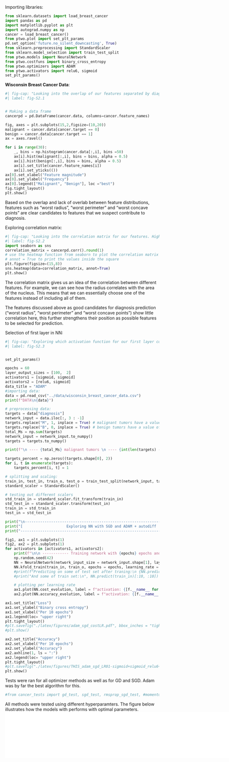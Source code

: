 


Importing libraries: 

```python
from sklearn.datasets import load_breast_cancer
import pandas as pd
import matplotlib.pyplot as plt
import autograd.numpy as np
cancer = load_breast_cancer()
from ptwo.plot import set_plt_params
pd.set_option('future.no_silent_downcasting', True)
from sklearn.preprocessing import StandardScaler
from sklearn.model_selection import train_test_split
from ptwo.models import NeuralNetwork
from ptwo.costfuns import binary_cross_entropy
from ptwo.optimizers import ADAM
from ptwo.activators import relu6, sigmoid
set_plt_params()
```

**Wisconsin Breast Cancer Data**:
```python
#| fig-cap: "Looking into the overlap of our features separated by diagnosis. This gives us an idea as to how each feature contributes to later classification."
#| label: fig-S2.1


# Making a data frame
cancerpd = pd.DataFrame(cancer.data, columns=cancer.feature_names)

fig, axes = plt.subplots(15,2,figsize=(10,20))
malignant = cancer.data[cancer.target == 0]
benign = cancer.data[cancer.target == 1]
ax = axes.ravel()

for i in range(30):
    _, bins = np.histogram(cancer.data[:,i], bins =50)
    ax[i].hist(malignant[:,i], bins = bins, alpha = 0.5)
    ax[i].hist(benign[:,i], bins = bins, alpha = 0.5)
    ax[i].set_title(cancer.feature_names[i])
    ax[i].set_yticks(())
ax[0].set_xlabel("Feature magnitude")
ax[0].set_ylabel("Frequency")
ax[0].legend(["Malignant", "Benign"], loc ="best")
fig.tight_layout()
plt.show()

```

Based on the overlap and lack of overlab between feature distributions, features such as "worst radius", "worst perimeter" and "worst concave points" are clear candidates to features that we suspect contribute to diagnosis. 



Exploring correlation matrix: 

```python
#| fig-cap: "Looking into the correlation matrix for our features. High correlation = +/-1, the features overlap 100% in either direction."
#| label: fig-S2.2
import seaborn as sns
correlation_matrix = cancerpd.corr().round(1)
# use the heatmap function from seaborn to plot the correlation matrix
# annot = True to print the values inside the square
plt.figure(figsize=(15,8))
sns.heatmap(data=correlation_matrix, annot=True)
plt.show()
```

The correlation matrix gives us an idea of the correlation between different features. For example, we can see how the radius correlates with the area of the nucleus. This means that we can essentially choose one of the features instead of including all of them. 

The features discussed above as good candidates for diagnosis prediction ("worst radius", "worst perimeter" and "worst concave points") show little correlation here, this further strengthens their position as possible features to be selected for prediction. 


Selection of first layer in NN: 

```python
#| fig-cap: "Exploring which activation function for our first layer converges faster."
#| label: fig-S2.3


set_plt_params()

epochs = 60
layer_output_sizes = [100,  2]
activators1 = [sigmoid, sigmoid]
activators2 = [relu6, sigmoid]
data_title = "ADAM"
#importing data:
data = pd.read_csv("../data/wisconsin_breast_cancer_data.csv")
print(f"DATA\n{data}")

# preprocessing data: 
targets = data["diagnosis"]
network_input = data.iloc[:, 3 : -1]
targets.replace("M", 1, inplace = True) # malignant tumors have a value of 1
targets.replace("B", 0, inplace = True) # benign tumors have a value of 0
total_Ms = np.sum(targets)
network_input = network_input.to_numpy()
targets = targets.to_numpy()

print(f"\n ---- {total_Ms} malignant tumors \n ---- {int(len(targets) - total_Ms)} benign tumors\n")

targets_percent = np.zeros((targets.shape[0], 2))
for i, t in enumerate(targets):
    targets_percent[i, t] = 1

# splitting and scaling: 
train_in, test_in, train_o, test_o = train_test_split(network_input, targets_percent, test_size = 0.2)
standard_scaler = StandardScaler()

# testing out different scalers
std_train_in = standard_scaler.fit_transform(train_in)
std_test_in = standard_scaler.transform(test_in)
train_in = std_train_in
test_in = std_test_in

print("\n----------------------------------------------------------------------------------------")
print("[                    Exploring NN with SGD and ADAM + autodiff                         ] ")
print("----------------------------------------------------------------------------------------\n")

fig1, ax1 = plt.subplots(1)
fig2, ax2 = plt.subplots(1)
for activators in [activators1, activators2]:
    print(f"\n\n ------------ Training network with {epochs} epochs and {round(0.1, 4)} learning rate ------------\n")
    np.random.seed(42)
    NN = NeuralNetwork(network_input_size = network_input.shape[1], layer_output_sizes = layer_output_sizes, activation_funcs = activators, optimizer = ADAM(), cost_function = binary_cross_entropy, classification = True)
    NN.kfold_train(train_in, train_o, epochs = epochs, learning_rate = 0.1, verbose = True, batch_size = 150, k = 10)
    #print(f"Predicting on some of test set after traning:\n {NN.predict(test_in)[:10, :10]}")
    #print("And some of train set:\n", NN.predict(train_in)[:10, :10])

    # plotting per learning rate
    ax1.plot(NN.cost_evolution, label = f"activation: {[f.__name__ for f in activators]}") #range(0, epochs, 100)
    ax2.plot(NN.accuracy_evolution, label = f"activation: {[f.__name__ for f in activators]}")

ax1.set_title("Loss")
ax1.set_ylabel("Binary cross entropy")
ax1.set_xlabel("Per 10 epochs")
ax1.legend(loc= "upper right")
plt.tight_layout()
#plt.savefig("./latex/figures/adam_sgd_costLR.pdf", bbox_inches = "tight")
#plt.show()

ax2.set_title("Accuracy")
ax2.set_xlabel("Per 10 epochs")
ax2.set_ylabel("Accuracy")
ax2.axhline(1, ls = ":")
ax2.legend(loc= "upper right")
plt.tight_layout()
#plt.savefig("./latex/figures/THIS_adam_sgd_LR01-sigmoid+sigmoid_relu6+sigmoid.pdf", bbox_inches = "tight")
plt.show()
```


Tests were ran for all optimizer methods as well as for GD and SGD. Adam was by far the best algorithm for this. 

```python
#from cancer_tests import gd_test, sgd_test, rmsprop_sgd_test, #momentum_sgd_test, adagrad_sgd_test, adam_sgd_test
```

All methods were tested using different hyperparamters. The figure below illustrates how the models with performs with optimal parameters. 
![All methods](../latex/figures/all_methods_cancer_NN.pdf){width=400%}